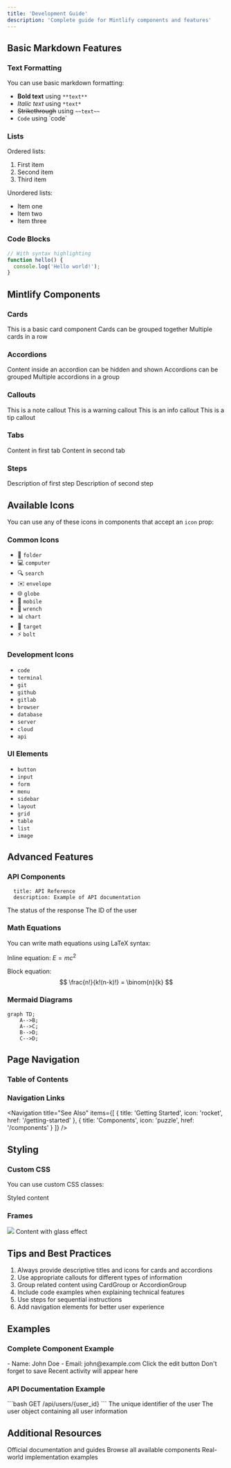 ```yaml
---
title: 'Development Guide'
description: 'Complete guide for Mintlify components and features'
---
```


## Basic Markdown Features

### Text Formatting

You can use basic markdown formatting:
- **Bold text** using `**text**`
- *Italic text* using `*text*`
- ~~Strikethrough~~ using `~~text~~`
- `Code` using \`code\`

### Lists

Ordered lists:
1. First item
2. Second item
3. Third item

Unordered lists:
- Item one
- Item two
- Item three

### Code Blocks

```javascript
// With syntax highlighting
function hello() {
  console.log('Hello world!');
}
```

## Mintlify Components

### Cards

<Card title="Basic Card" icon="square-1">
  This is a basic card component
</Card>

<CardGroup>
  <Card title="Card in Group" icon="square-2">
    Cards can be grouped together
  </Card>
  <Card title="Another Card" icon="square-3">
    Multiple cards in a row
  </Card>
</CardGroup>

### Accordions

<Accordion title="Basic Accordion">
  Content inside an accordion can be hidden and shown
</Accordion>

<AccordionGroup>
  <Accordion title="Grouped Accordion 1">
    Accordions can be grouped
  </Accordion>
  <Accordion title="Grouped Accordion 2">
    Multiple accordions in a group
  </Accordion>
</AccordionGroup>

### Callouts

<Note>
  This is a note callout
</Note>

<Warning>
  This is a warning callout
</Warning>

<Info>
  This is an info callout
</Info>

<Tip>
  This is a tip callout
</Tip>

### Tabs

<Tabs>
  <Tab title="First Tab">
    Content in first tab
  </Tab>
  <Tab title="Second Tab">
    Content in second tab
  </Tab>
</Tabs>

### Steps

<Steps>
  <Step title="First Step">
    Description of first step
  </Step>
  <Step title="Second Step">
    Description of second step
  </Step>
</Steps>

## Available Icons

You can use any of these icons in components that accept an `icon` prop:

### Common Icons
- 📁 `folder`
- 💻 `computer`
- 🔍 `search`
- ✉️ `envelope`
- 🌐 `globe`
- 📱 `mobile`
- 🔧 `wrench`
- 📊 `chart`
- 🎯 `target`
- ⚡ `bolt`

### Development Icons
- `code`
- `terminal`
- `git`
- `github`
- `gitlab`
- `browser`
- `database`
- `server`
- `cloud`
- `api`

### UI Elements
- `button`
- `input`
- `form`
- `menu`
- `sidebar`
- `layout`
- `grid`
- `table`
- `list`
- `image`

## Advanced Features

### API Components

```api-reference
  title: API Reference
  description: Example of API documentation
```

<ResponseField name="status" type="string">
  The status of the response
</ResponseField>

<ParamField path="user_id" type="string">
  The ID of the user
</ParamField>

### Math Equations

You can write math equations using LaTeX syntax:

Inline equation: $E = mc^2$

Block equation:
$$
\frac{n!}{k!(n-k)!} = \binom{n}{k}
$$

### Mermaid Diagrams

```mermaid
graph TD;
    A-->B;
    A-->C;
    B-->D;
    C-->D;
```

## Page Navigation

### Table of Contents

<TOCInline toc={toc} />

### Navigation Links

<Navigation
  title="See Also"
  items={[
    {
      title: 'Getting Started',
      icon: 'rocket',
      href: '/getting-started'
    },
    {
      title: 'Components',
      icon: 'puzzle',
      href: '/components'
    }
  ]}
/>

## Styling

### Custom CSS

You can use custom CSS classes:

<div className="custom-class">
  Styled content
</div>

### Frames

<Frame>
  <img src="example.png" />
</Frame>

<Frame type="glass">
  Content with glass effect
</Frame>

## Tips and Best Practices

1. Always provide descriptive titles and icons for cards and accordions
2. Use appropriate callouts for different types of information
3. Group related content using CardGroup or AccordionGroup
4. Include code examples when explaining technical features
5. Use steps for sequential instructions
6. Add navigation elements for better user experience

## Examples

### Complete Component Example

<Card title="User Profile" icon="user">
  <Tabs>
    <Tab title="Info">
      <AccordionGroup>
        <Accordion title="Basic Details">
          - Name: John Doe
          - Email: john@example.com
        </Accordion>
        <Accordion title="Settings">
          <Steps>
            <Step title="Edit Profile">
              Click the edit button
            </Step>
            <Step title="Save Changes">
              Don't forget to save
            </Step>
          </Steps>
        </Accordion>
      </AccordionGroup>
    </Tab>
    <Tab title="Activity">
      <Note>
        Recent activity will appear here
      </Note>
    </Tab>
  </Tabs>
</Card>

### API Documentation Example

<Card title="API Endpoint" icon="code">
  ```bash
  GET /api/users/{user_id}
  ```

  <ParamField path="user_id" type="string">
    The unique identifier of the user
  </ParamField>

  <ResponseField name="user" type="object">
    The user object containing all user information
  </ResponseField>
</Card>

## Additional Resources

<CardGroup>
  <Card title="Mintlify Documentation" icon="book">
    Official documentation and guides
  </Card>
  <Card title="Component Library" icon="puzzle">
    Browse all available components
  </Card>
  <Card title="Examples" icon="template">
    Real-world implementation examples
  </Card>
</CardGroup>

